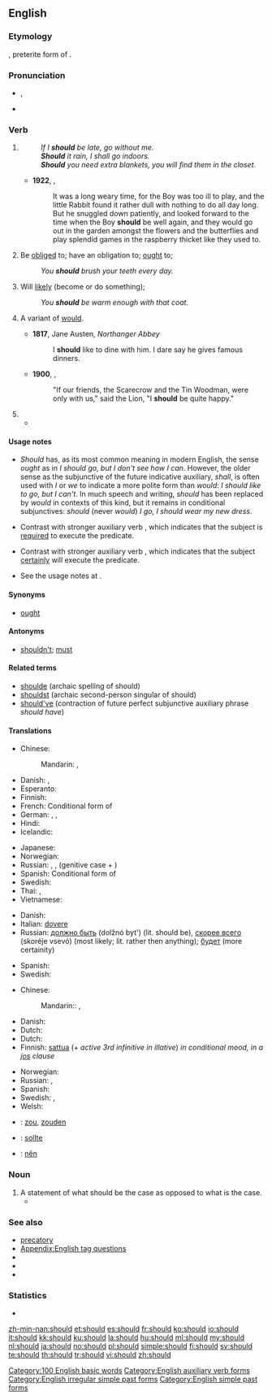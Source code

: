 ==English==

===Etymology===
{{etyl|ang}} {{term|sceolde|lang=ang||}}, preterite form of {{term|sculan||lang=ang|owe", "be obliged}}.

===Pronunciation===
* {{IPA|/ʃʊd/}}, {{SAMPA|/SUd/}}
* {{audio|en-us-should.ogg|Audio (US)}}
*: {{rhymes|ʊd}}

===Verb===
{{infl|en|defective verb|simple past of|shall}}

# {{auxiliary}} {{non-gloss definition|Used to form the future tense of the [[subjunctive mood|subjunctive]] mood, usually in the first person.}}
#: ''If I '''should''' be late, go without me.''
#: '''''Should''' it rain, I shall go indoors.''
#: '''''Should''' you need extra blankets, you will find them in the closet.''
#* '''1922''', {{w|Margery Williams}}, ''{{w|The Velveteen Rabbit}}''
#*: It was a long weary time, for the Boy was too ill to play, and the little Rabbit found it rather dull with nothing to do all day long. But he snuggled down patiently, and looked forward to the time when the Boy '''should''' be well again, and they would go out in the garden amongst the flowers and the butterflies and play splendid games in the raspberry thicket like they used to. 
# {{auxiliary}} Be [[obliged]] to; have an obligation to; [[ought]] to; {{non-gloss definition|indicates that the [[subject]] of the sentence has some [[obligation]] to execute the sentence [[predicate]].}}
#: ''You '''should''' brush your teeth every day.''
# {{auxiliary}} Will [[likely]] (become or do something); {{non-gloss definition|indicates that the [[subject]] of the sentence is [[likely]] to execute the sentence [[predicate]].}}
#: ''You '''should''' be warm enough with that coat.''
# {{context|modern}} A variant of [[would]].
#* '''1817''', Jane Austen, ''Northanger Abbey‎''
#*: I '''should''' like to dine with him. I dare say he gives famous dinners.
#* '''1900''', {{w|L. Frank Baum}}, {{w|The Wonderful Wizard of Oz}}
#*:"If our friends, the Scarecrow and the Tin Woodman, were only with us," said the Lion, "I '''should''' be quite happy."
# {{rfdef|lang=en}}
#* {{quote-news
|year=2011
|date=April 15
|author=Saj Chowdhury
|title=Norwich 2 - 1 Nott'm Forest
|work=BBC Sport
|url=http://news.bbc.co.uk/sport2/hi/football/13009332.stm
|page=
|passage=Forest '''should''' have equalised before half-time but David McGoldrick scuffed his volley as he attempted to convert McGugan's floated free-kick}}

====Usage notes====
* ''Should'' has, as its most common meaning in modern English, the sense ''ought'' as in ''I should go, but I don't see how I can''. However, the older sense as the subjunctive of the future indicative auxiliary, ''shall'', is often used with ''I'' or ''we'' to indicate a more polite form than ''would'': ''I should like to go, but I can't''. In much speech and writing, ''should'' has been replaced by ''would'' in contexts of this kind, but it remains in conditional subjunctives: ''should'' (never ''would'') ''I go, I should wear my new dress''.

* {{sense|obligation}} Contrast with stronger auxiliary verb {{term|must}}, which indicates that the subject is [[require]]d to execute the predicate.
* {{sense|likely}} Contrast with stronger auxiliary verb {{term|must}}, which indicates that the subject [[certainly]] will execute the predicate.
* See the usage notes at {{term|shall}}.

====Synonyms====
* {{sense|obligation}} [[ought]]

====Antonyms====
* {{sense|obligation}} [[shouldn't]]; [[must]]

====Related terms====
* [[shoulde]] (archaic spelling of should)
* [[shouldst]] (archaic second-person singular of should)
* [[should've]] (contraction of future perfect subjunctive auxiliary phrase ''should have'')

====Translations====
{{trans-top|The speaker intends for the subject to execute the sentence predicate}}
* Chinese:
*: Mandarin: {{t-|cmn|應該|sc=Hani}}, {{t-|cmn|应该|tr=yīnggāi|sc=Hani}}
* Danish: {{t+|da|skulle}}, {{t+|da|burde}}
* Esperanto: {{t-|eo|devi|xs=Esperanto}}
* Finnish: {{t-|fi|pitäisi}}
* French: Conditional form of {{t+|fr|devoir}}
* German: {{t+|de|sollen}}, {{t+|de|sollte}}, {{t-|de|müsste}}
* Hindi: {{t|hi|चाहिए|tr=cāhiē|xs=Hindi}}
* Icelandic: {{t+|is|eiga að}}
{{trans-mid}}
* Japanese: {{t-|ja|べき|alt=...べきである|tr=...beki dearu}}
* Norwegian: {{t+|no|burde}}
* Russian: {{t+|ru|должен|tr=dólžen}}, {{t|ru|обязан|tr=objázan}}, (genitive case + ) {{t|ru|следует|tr=slédujet}}
* Spanish: Conditional form of {{t+|es|deber}}
* Swedish: {{t+|sv|böra}}
* Thai: {{t|th|ควร|tr=kuan}}, {{t|th|ควรจะ|tr=kuan jà}}
* Vietnamese: {{t+|vi|nên|xs=Vietnamese}}
{{trans-bottom}}

{{trans-top|The subject of the sentence is likely to execute the sentence predicate}}
* Danish: {{t+|da|skulle}}
* Italian: [[dovere]] 
* Russian: [[должно быть]] (dolžnó byt') (lit. should be), [[скорее всего]] (skoréje vsevó) (most likely; lit. rather then anything); [[быть|будет]] (more certainity)
{{trans-mid}}
* Spanish: {{t+|es|deber}}
* Swedish: {{t+|sv|böra}}
{{trans-bottom}}

{{trans-top|If; in case of}}
* Chinese:
*: Mandarin:: {{t-|cmn|如果|tr=rúguǒ|sc=Hani}}, {{t-|cmn|倘若|tr=tǎngruò|sc=Hani}}
* Danish: {{t+|da|skulle}}
* Dutch: {{t|nl|mochten}}
* Dutch: {{t|nl|mochten}}
* Finnish: [[sattua]] (+ ''active 3rd infinitive in illative'') ''in conditional mood, in a [[jos]] clause''
{{trans-mid}}
* Norwegian: {{t+|no|skulle}}
* Russian: {{t+|ru|если|tr=jésli}}, {{t-|ru|ежели|tr=jéželi}} {{qualifier|archaic}}
* Spanish: {{t+|es|si}}
* Swedish: {{t|sv|om}}, {{t|sv|skulle}}
* Welsh: {{t-|cy|os|xs=Welsh}}
{{trans-bottom}}

{{checktrans-top}}
* {{ttbc|nl}}: [[zou]], [[zouden]]
* {{ttbc|de}}: [[sollte]]
{{trans-mid}}
* {{ttbc|vi}}: [[nên]]
{{trans-bottom}}

===Noun===
{{en-noun}}

# A statement of what should be the case as opposed to what is the case.
#* {{quote-book|year=2003|title=Overcoming Resistance in Cognitive Therapy|author=Robert L. Leahy
|passage=However, we can address maladaptive '''shoulds''' by examining the differences between prior events, causes, proximate causes, and moral responsibility.
|url=http://books.google.com/books?id=NShtFzMDJckC&lpg=PA139&dq=%22shoulds%22&pg=PA159#v=onepage&q=%22shoulds%22&f=false}}

===See also===
* [[precatory]]
* [[Appendix:English tag questions]]
* {{pedia|Auxiliary verb}}
* {{pedia|Modal verb}}
* {{pedia|Shall and will}}

===Statistics===
* {{rank|now|then|a|80|should|can|made|did}}

[[Category:100 English basic words]]
[[Category:English auxiliary verb forms]]
[[Category:English irregular simple past forms]]
[[Category:English simple past forms]]

[[zh-min-nan:should]]
[[et:should]]
[[es:should]]
[[fr:should]]
[[ko:should]]
[[io:should]]
[[it:should]]
[[kk:should]]
[[ku:should]]
[[la:should]]
[[hu:should]]
[[ml:should]]
[[my:should]]
[[nl:should]]
[[ja:should]]
[[no:should]]
[[pl:should]]
[[simple:should]]
[[fi:should]]
[[sv:should]]
[[te:should]]
[[th:should]]
[[tr:should]]
[[vi:should]]
[[zh:should]]